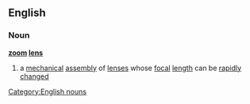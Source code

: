 ==English==
===Noun===
{{wikipedia}}
'''[[zoom]] [[lens]]'''
# a [[mechanical]] [[assembly]] of [[lens]]es whose [[focal]] [[length]] can be [[rapidly]] [[changed]]
[[Category:English nouns]]